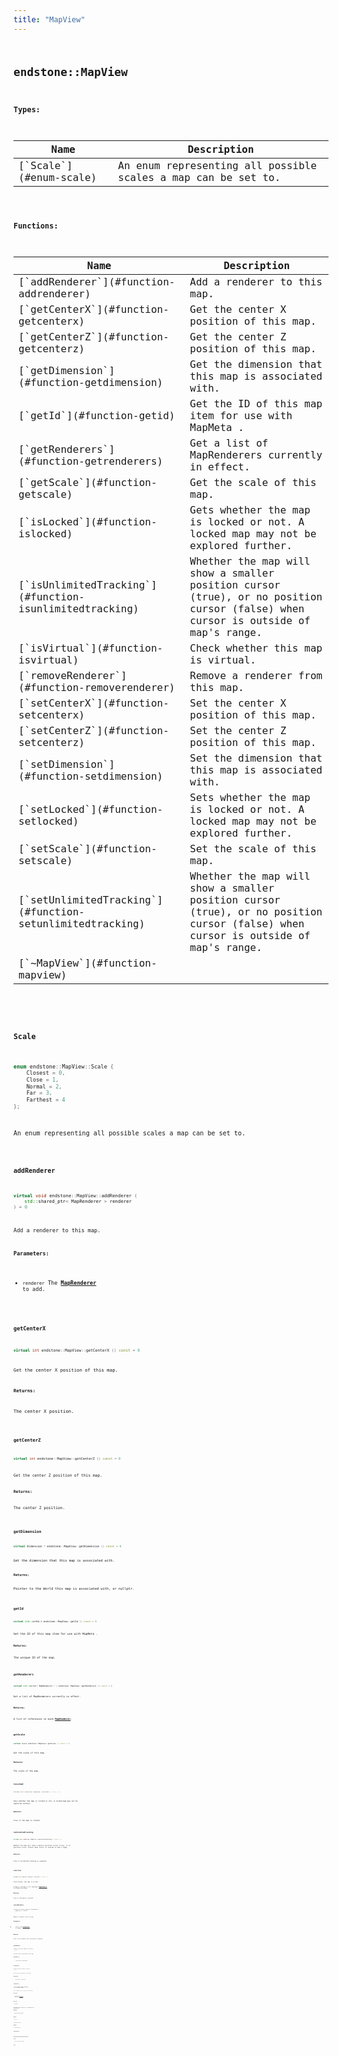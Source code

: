 ```yaml
---
title: "MapView"
---
```


## <code className="doc-symbol doc-symbol-class"/> endstone::MapView







**Types:**

<table>
<thead>
   <tr>
      <th>Name</th>
      <th>Description</th>
   </tr>
</thead>
<tbody>
<tr key="classendstone_1_1_map_view_1a8923322151bf59ee7077fe9c071a3a3c">
    <td>[`Scale`](#enum-scale)</td>
    <td>An enum representing all possible scales a map can be set to.</td>
</tr>
</tbody>
</table>









**Functions:**

<table>
<thead>
   <tr>
      <th>Name</th>
      <th>Description</th>
   </tr>
</thead>
<tbody>
<tr key="classendstone_1_1_map_view_1a759c2ca352b140a77f6aec185c1f2561">
    <td>[`addRenderer`](#function-addrenderer)</td>
    <td>Add a renderer to this map.</td>
</tr>
<tr key="classendstone_1_1_map_view_1a9a42abd0ee68d6d858f29b313d334d99">
    <td>[`getCenterX`](#function-getcenterx)</td>
    <td>Get the center X position of this map.</td>
</tr>
<tr key="classendstone_1_1_map_view_1a730857d1da98ce90d93e6ef1da89af2d">
    <td>[`getCenterZ`](#function-getcenterz)</td>
    <td>Get the center Z position of this map.</td>
</tr>
<tr key="classendstone_1_1_map_view_1ab739c4252289cfd9ca7436a537cf62d9">
    <td>[`getDimension`](#function-getdimension)</td>
    <td>Get the dimension that this map is associated with.</td>
</tr>
<tr key="classendstone_1_1_map_view_1aaa13aa08f9e1c8b15797a9ea8af70951">
    <td>[`getId`](#function-getid)</td>
    <td>Get the ID of this map item for use with MapMeta .</td>
</tr>
<tr key="classendstone_1_1_map_view_1a52315e1700520e9d14a3daf5b6503be0">
    <td>[`getRenderers`](#function-getrenderers)</td>
    <td>Get a list of MapRenderers currently in effect.</td>
</tr>
<tr key="classendstone_1_1_map_view_1aeadc8818f79ee31f6068b7e57c1eebee">
    <td>[`getScale`](#function-getscale)</td>
    <td>Get the scale of this map.</td>
</tr>
<tr key="classendstone_1_1_map_view_1afde755089e4f1bcb1849fe27a56323fa">
    <td>[`isLocked`](#function-islocked)</td>
    <td>Gets whether the map is locked or not. A locked map may not be explored further.</td>
</tr>
<tr key="classendstone_1_1_map_view_1ab94f8ff90f7ecef5e313f40696a993b8">
    <td>[`isUnlimitedTracking`](#function-isunlimitedtracking)</td>
    <td>Whether the map will show a smaller position cursor (true), or no position cursor (false) when cursor is outside of map's range.</td>
</tr>
<tr key="classendstone_1_1_map_view_1a358de6be116c02c479df672b7d115fb1">
    <td>[`isVirtual`](#function-isvirtual)</td>
    <td>Check whether this map is virtual.</td>
</tr>
<tr key="classendstone_1_1_map_view_1adee2dbf26ac61d7d598415bf93ba780c">
    <td>[`removeRenderer`](#function-removerenderer)</td>
    <td>Remove a renderer from this map.</td>
</tr>
<tr key="classendstone_1_1_map_view_1a909106f650cd8d8755bca25a7b5c76aa">
    <td>[`setCenterX`](#function-setcenterx)</td>
    <td>Set the center X position of this map.</td>
</tr>
<tr key="classendstone_1_1_map_view_1ae4875770b34a02497ccdcc081e3d71ec">
    <td>[`setCenterZ`](#function-setcenterz)</td>
    <td>Set the center Z position of this map.</td>
</tr>
<tr key="classendstone_1_1_map_view_1a0ff3209db49eb4585652c8ca104cf7c6">
    <td>[`setDimension`](#function-setdimension)</td>
    <td>Set the dimension that this map is associated with.</td>
</tr>
<tr key="classendstone_1_1_map_view_1ae265a39be350ec1e782a8035f867bda9">
    <td>[`setLocked`](#function-setlocked)</td>
    <td>Sets whether the map is locked or not. A locked map may not be explored further.</td>
</tr>
<tr key="classendstone_1_1_map_view_1ac539ec1fa7f4055f8a662b6897f25073">
    <td>[`setScale`](#function-setscale)</td>
    <td>Set the scale of this map.</td>
</tr>
<tr key="classendstone_1_1_map_view_1a279570bf134982e89afa46b9ceeb81a7">
    <td>[`setUnlimitedTracking`](#function-setunlimitedtracking)</td>
    <td>Whether the map will show a smaller position cursor (true), or no position cursor (false) when cursor is outside of map's range.</td>
</tr>
<tr key="classendstone_1_1_map_view_1afd118d375700e3fe7699498c00a7ec2e">
    <td>[`~MapView`](#function-mapview)</td>
    <td></td>
</tr>
</tbody>
</table>

### <code className="doc-symbol doc-symbol-enum"/> Scale

```cpp
enum endstone::MapView::Scale {
    Closest = 0,
    Close = 1,
    Normal = 2,
    Far = 3,
    Farthest = 4
};
```

An enum representing all possible scales a map can be set to.

### <code className="doc-symbol doc-symbol-function"/> addRenderer

```cpp
virtual void endstone::MapView::addRenderer (
    std::shared_ptr< MapRenderer > renderer
) = 0
```

Add a renderer to this map.



**Parameters:**


* `renderer` The [**MapRenderer**](classendstone_1_1_map_renderer.md) to add. 




        
### <code className="doc-symbol doc-symbol-function"/> getCenterX

```cpp
virtual int endstone::MapView::getCenterX () const = 0
```

Get the center X position of this map.



**Returns:**

The center X position. 





        
### <code className="doc-symbol doc-symbol-function"/> getCenterZ

```cpp
virtual int endstone::MapView::getCenterZ () const = 0
```

Get the center Z position of this map.



**Returns:**

The center Z position. 





        
### <code className="doc-symbol doc-symbol-function"/> getDimension

```cpp
virtual Dimension * endstone::MapView::getDimension () const = 0
```

Get the dimension that this map is associated with.



**Returns:**

Pointer to the World this map is associated with, or nullptr. 





        
### <code className="doc-symbol doc-symbol-function"/> getId

```cpp
virtual std::int64_t endstone::MapView::getId () const = 0
```

Get the ID of this map item for use with MapMeta .



**Returns:**

The unique ID of the map. 





        
### <code className="doc-symbol doc-symbol-function"/> getRenderers

```cpp
virtual std::vector< MapRenderer * > endstone::MapView::getRenderers () const = 0
```

Get a list of MapRenderers currently in effect.



**Returns:**

A list of references to each [**MapRenderer**](classendstone_1_1_map_renderer.md). 





        
### <code className="doc-symbol doc-symbol-function"/> getScale

```cpp
virtual Scale endstone::MapView::getScale () const = 0
```

Get the scale of this map.



**Returns:**

The scale of the map. 





        
### <code className="doc-symbol doc-symbol-function"/> isLocked

```cpp
virtual bool endstone::MapView::isLocked () const = 0
```

Gets whether the map is locked or not. A locked map may not be explored further.



**Returns:**

True if the map is locked. 





        
### <code className="doc-symbol doc-symbol-function"/> isUnlimitedTracking

```cpp
virtual bool endstone::MapView::isUnlimitedTracking () const = 0
```

Whether the map will show a smaller position cursor (true), or no position cursor (false) when cursor is outside of map's range.



**Returns:**

True if unlimited tracking is enabled. 





        
### <code className="doc-symbol doc-symbol-function"/> isVirtual

```cpp
virtual bool endstone::MapView::isVirtual () const = 0
```

Check whether this map is virtual.

A map is virtual if its lowermost [**MapRenderer**](classendstone_1_1_map_renderer.md) is plugin-provided.




**Returns:**

True if the map is virtual. 





        
### <code className="doc-symbol doc-symbol-function"/> removeRenderer

```cpp
virtual bool endstone::MapView::removeRenderer (
    MapRenderer * renderer
) = 0
```

Remove a renderer from this map.



**Parameters:**


* `renderer` The [**MapRenderer**](classendstone_1_1_map_renderer.md) to remove.



**Returns:**

True if the renderer was successfully removed. 





        
### <code className="doc-symbol doc-symbol-function"/> setCenterX

```cpp
virtual void endstone::MapView::setCenterX (
    int x
) = 0
```

Set the center X position of this map.



**Parameters:**


* `x` The center X position. 




        
### <code className="doc-symbol doc-symbol-function"/> setCenterZ

```cpp
virtual void endstone::MapView::setCenterZ (
    int z
) = 0
```

Set the center Z position of this map.



**Parameters:**


* `z` The center Z position. 




        
### <code className="doc-symbol doc-symbol-function"/> setDimension

```cpp
virtual void endstone::MapView::setDimension (
    const Dimension & dimension
) = 0
```

Set the dimension that this map is associated with.



**Parameters:**


* `dimension` The [**Dimension**](classendstone_1_1_dimension.md) to associate this map with. 




        
### <code className="doc-symbol doc-symbol-function"/> setLocked

```cpp
virtual void endstone::MapView::setLocked (
    bool locked
) = 0
```

Sets whether the map is locked or not. A locked map may not be explored further.



**Parameters:**


* `locked` True to lock the map. 




        
### <code className="doc-symbol doc-symbol-function"/> setScale

```cpp
virtual void endstone::MapView::setScale (
    Scale scale
) = 0
```

Set the scale of this map.



**Parameters:**


* `scale` The scale to set. 




        
### <code className="doc-symbol doc-symbol-function"/> setUnlimitedTracking

```cpp
virtual void endstone::MapView::setUnlimitedTracking (
    bool unlimited
) = 0
```

Whether the map will show a smaller position cursor (true), or no position cursor (false) when cursor is outside of map's range.



**Parameters:**


* `unlimited` True to enable unlimited tracking. 




        
### <code className="doc-symbol doc-symbol-function"/> ~MapView

```cpp
virtual endstone::MapView::~MapView () = default
```


